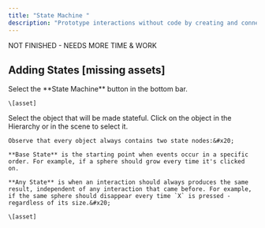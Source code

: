 ```yaml
---
title: "State Machine "
description: "Prototype interactions without code by creating and connecting different states. "
---
```


NOT FINISHED - NEEDS MORE TIME & WORK

## Adding States \[missing assets]

<Steps>
  <Step title="Open the State Machine panel">
    Select the **State Machine** button in the bottom bar.

    \[asset]
  </Step>

  <Step title="Select the desired object">
    Select the object that will be made stateful. Click on the object in the Hierarchy or in the scene to select it.&#x20;

    Observe that every object always contains two state nodes:&#x20;

    **Base State** is the starting point when events occur in a specific order. For example, if a sphere should grow every time it's clicked on.

    **Any State** is when an interaction should always produces the same result, independent of any interaction that came before. For example, if the same sphere should disappear every time `X` is pressed - regardless of its size.&#x20;

    \[asset]
  </Step>

  <Step title="Add a new State to the object" />
</Steps>

##